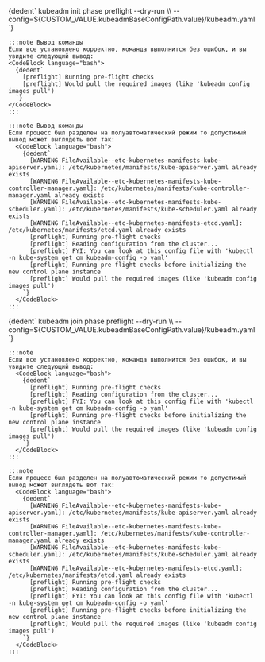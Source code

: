 
<Tabs groupId="current-master">
  <TabItem value='Init'>
    <CodeBlock language="bash">
      {dedent`
        kubeadm init phase preflight --dry-run \\
          --config=${CUSTOM_VALUE.kubeadmBaseConfigPath.value}/kubeadm.yaml
      `}
    </CodeBlock>

    :::note Вывод команды
    Если все установлено корректно, команда выполнится без ошибок, и вы увидите следующий вывод:
    <CodeBlock language="bash">
      {dedent`
        [preflight] Running pre-flight checks
        [preflight] Would pull the required images (like 'kubeadm config images pull')
      `}
    </CodeBlock>
    :::

    :::note Вывод команды
    Если процесс был разделен на полуавтоматический режим то допустимый вывод может выглядеть вот так:
      <CodeBlock language="bash">
        {dedent`
          [WARNING FileAvailable--etc-kubernetes-manifests-kube-apiserver.yaml]: /etc/kubernetes/manifests/kube-apiserver.yaml already exists
          [WARNING FileAvailable--etc-kubernetes-manifests-kube-controller-manager.yaml]: /etc/kubernetes/manifests/kube-controller-manager.yaml already exists
          [WARNING FileAvailable--etc-kubernetes-manifests-kube-scheduler.yaml]: /etc/kubernetes/manifests/kube-scheduler.yaml already exists
          [WARNING FileAvailable--etc-kubernetes-manifests-etcd.yaml]: /etc/kubernetes/manifests/etcd.yaml already exists
          [preflight] Running pre-flight checks
          [preflight] Reading configuration from the cluster...
          [preflight] FYI: You can look at this config file with 'kubectl -n kube-system get cm kubeadm-config -o yaml'
          [preflight] Running pre-flight checks before initializing the new control plane instance
          [preflight] Would pull the required images (like 'kubeadm config images pull')
        `}
      </CodeBlock>
    :::

  </TabItem>

  <TabItem value='Join'>
    <CodeBlock language="bash">
      {dedent`
        kubeadm join phase preflight --dry-run \\
          --config=${CUSTOM_VALUE.kubeadmBaseConfigPath.value}/kubeadm.yaml
      `}
    </CodeBlock>

    :::note
    Если все установлено корректно, команда выполнится без ошибок, и вы увидите следующий вывод:
      <CodeBlock language="bash">
        {dedent`
          [preflight] Running pre-flight checks
          [preflight] Reading configuration from the cluster...
          [preflight] FYI: You can look at this config file with 'kubectl -n kube-system get cm kubeadm-config -o yaml'
          [preflight] Running pre-flight checks before initializing the new control plane instance
          [preflight] Would pull the required images (like 'kubeadm config images pull')
        `}
      </CodeBlock>
    :::

    :::note
    Если процесс был разделен на полуавтоматический режим то допустимый вывод может выглядеть вот так:
      <CodeBlock language="bash">
        {dedent`
          [WARNING FileAvailable--etc-kubernetes-manifests-kube-apiserver.yaml]: /etc/kubernetes/manifests/kube-apiserver.yaml already exists
          [WARNING FileAvailable--etc-kubernetes-manifests-kube-controller-manager.yaml]: /etc/kubernetes/manifests/kube-controller-manager.yaml already exists
          [WARNING FileAvailable--etc-kubernetes-manifests-kube-scheduler.yaml]: /etc/kubernetes/manifests/kube-scheduler.yaml already exists
          [WARNING FileAvailable--etc-kubernetes-manifests-etcd.yaml]: /etc/kubernetes/manifests/etcd.yaml already exists
          [preflight] Running pre-flight checks
          [preflight] Reading configuration from the cluster...
          [preflight] FYI: You can look at this config file with 'kubectl -n kube-system get cm kubeadm-config -o yaml'
          [preflight] Running pre-flight checks before initializing the new control plane instance
          [preflight] Would pull the required images (like 'kubeadm config images pull')
        `}
      </CodeBlock>
    :::

  </TabItem>
</Tabs>
